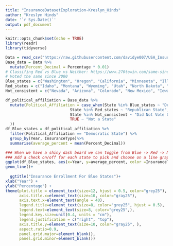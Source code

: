 ```yaml
---
title: "InsuranceDatasetExploration-Kreslyn_Hinds"
author: "Kreslyn Hinds"
date: '`r Sys.Date()`'
output: pdf_document
---
```


```r
knitr::opts_chunk$set(echo = TRUE)
library(readr)
library(tidyverse)

```

```r
Data = read_csv("https://raw.githubusercontent.com/davidye007/USA_Insurance/main/US_Insurance_Dataset.csv")
Base_data = Data %>%
  mutate(Percent_Decimal = Percentage * 0.01)
# Classifing Red vs Blue vs Neither: https://www.270towin.com/same-since-electoral-maps/
# Voted the same since 2000
Blue_states = c("Washington", "Oregon", "California", "Minnesota", "Illinois", "New York", "Vermont", "Maine", "Massachussetts", "Rhode Island", "Conneticut", "New Jersey", "Delaware", "Maryland", "District of Columbia", "Hawaii")
Red_states = c("Idaho", "Montana", "Wyoming", "Utah", "North Dakota", "South Dakota", "Nebraska", "Kansas", "Oklahoma", "Texas", "Missouri", "Arkansas", "Louisiana", "Mississippi", "Alabama", "South Carolina", "Tennessee", "Kentucky", "West Virginia", "Alaska")
Not_consistent = c("Nevada", "Arizona", "Colorado", "New Mexico", "Iowa", "Wisconsin", "Michigan", "Indiana", "Ohio", "Pennsylvania", "New Hampshire", "Virginia", "North Carolina", "Georgia", "Florida")

```






```r
df_political_affiliation = Base_data %>%
  mutate(Political_Affiliation = case_when(State %in% Blue_states ~ "Democratic State",
                            State %in% Red_states ~ "Republican State",
                            State %in% Not_consistent ~ "Did Not Vote Consistantly Democratic or Republican",
                            TRUE ~ "Not a State"
  ))
df_Blue_states = df_political_affiliation %>%
  filter(Political_Affiliation == "Democratic State") %>%
  group_by(Year, InsuranceType)%>% 
  summarise(average_percent = mean(Percent_Decimal))
```

```r
### When we have a shiny dash board we can toggle from Blue -> Red -> Neither
### Add a check on/off for each state to pick and choose on a line graph?
ggplot(df_Blue_states, aes(x=Year, y=average_percent, color =InsuranceType)) +
geom_line()+
  
  ggtitle("Insurance Enrollment For Blue States")+
xlab("Year") +
ylab("Percentage") +
theme(plot.title = element_text(size=12, hjust = 0.5, color="grey25"),
      axis.title.x=element_text(size=10, color="gray25"),
      axis.text.x=element_text(angle = 40),
      legend.title=element_text(size=8, color="grey25", hjust = 0.5),
      legend.text=element_text(size=8, color="grey25",),
      legend.key.size=unit(0.4, units = "cm"),
      legend.justification = c("right", "top"),
      axis.title.y=element_text(size=10, color="gray25", ),
      aspect.ratio=0.9,
      panel.grid.major=element_blank(),
      panel.grid.minor=element_blank()) 
```